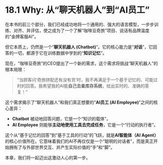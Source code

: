 # 18.1 Why: 从“聊天机器人”到“AI员工”

在本书的前三个部分，我们已经成功地将一个通用的、强大的语言模型，一步步训练、对齐、并评估，使之成为了一个了解“咖啡豆奇旅”项目、说话有品牌温度的“金牌客服AI”。

但它本质上，仍然是一个“**聊天机器人 (Chatbot)**”。它的核心能力是“**对话**”，它回答的一切，都源于它在训练数据中学到的“**知识记忆**”。

现在，“咖啡豆奇旅”的CEO提出了一个新的需求，这个需求将挑战“聊天机器人”的根本局限：

> “当顾客问‘奇旅拼配还有没有货’时，我不再满足于一个基于记忆的、可能过时的回答。我希望我的AI能**自己去查库存系统**，给出实时的、准确的答复！”

这个需求揭示了“聊天机器人”和我们真正想要的“**AI员工 (AI Employee)**”之间的核心差异：

*   **Chatbot** 被动地回答问题，它是一个“知识的载体”。
*   **AI Employee** 则能够**主动地使用工具去完成任务**，它是一个“行动的执行者”。

这个从“基于记忆的回答”到“基于工具的行动”的飞跃，就是**AI智能体（AI Agent）**的核心价值所在。它意味着我们的AI不再仅仅是一个“聪明的对话者”，而是真正开始拥有了与外部世界交互、并产生实际价值的“手”和“脚”。

本章，我们将一起迈出这激动人心的第一步。 